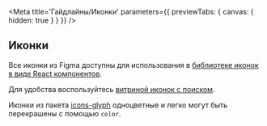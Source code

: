

<Meta title='Гайдлайны/Иконки' parameters={{ previewTabs: { canvas: { hidden: true } } }} />

## Иконки

Все иконки из Figma доступны для использования в [библиотеке иконок в виде React компонентов](https://github.com/alfa-laboratory/icons).

Для удобства воспользуйтесь [витриной иконок с поиском](https://alfa-laboratory.github.io/icons-demo/).

Иконки из пакета [icons-glyph](https://github.com/alfa-laboratory/icons) одноцветные и легко могут быть перекрашены с помощью `color`.
